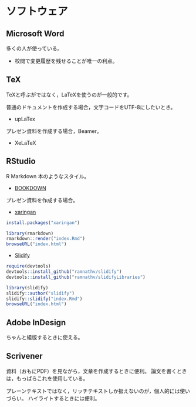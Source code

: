 # ソフトウェア {#software}

## Microsoft Word

多くの人が使っている。

- 校閲で変更履歴を残せることが唯一の利点。


## TeX

TeXと呼ぶがではなく，LaTeXを使うのが一般的です。

普通のドキュメントを作成する場合，文字コードをUTF-8にしたいとき。

- upLaTex

プレゼン資料を作成する場合，Beamer。

- XeLaTeX


## RStudio

R Markdown
本のようなスタイル。

- [BOOKDOWN](https://bookdown.org)

プレゼン資料を作成する場合。

- [xaringan](https://github.com/yihui/xaringan)

```r
install.packages("xaringan")

library(rmarkdown)
rmarkdown::render("index.Rmd")
browseURL("index.html")
```

- [Slidify](http://slidify.org)

```r
require(devtools)
devtools::install_github("ramnathv/slidify")
devtools::install_github("ramnathv/slidifyLibraries")

library(slidify)
slidify::author("slidify")
slidify::slidify("index.Rmd")
browseURL("index.html")
```


## Adobe InDesign

ちゃんと組版するときに使える。


## Scrivener

資料（おもにPDF）を見ながら，文章を作成するときに便利。
論文を書くときは，もっぱらこれを使用している。

プレーンテキストではなく，リッチテキストしか扱えないのが，個人的には使いづらい。
ハイライトするときには便利。
